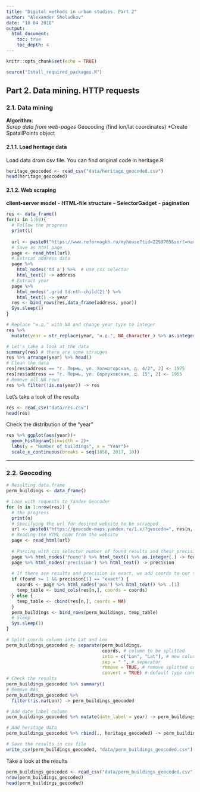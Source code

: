 ```yaml
---
title: "Digital methods in urban studies. Part 2"
author: "Alexander Sheludkov"
date: "18 04 2018"
output: 
  html_document:
    toc: true
    toc_depth: 4
---
```


```r
knitr::opts_chunk$set(echo = TRUE)
```
```r
source("Istall_required_packages.R")
```


## Part 2. Data mining. HTTP requests

### 2.1. Data mining

**Algorithm**:  
*Scrap data from web-pages
*Geocoding (find lon/lat coordinates)
*Create SpatailPoints object  

#### 2.1.1. Load heritage data

Load data drom csv file. You can find original code in heritage.R

```r
heritage_geocoded <- read_csv("data/heritage_geocoded.csv")
head(heritage_geocoded)
```

#### 2.1.2. Web scraping

**client-server model** - **HTML-file structure** - **SelectorGadget** - **pagination**

```r
res <- data_frame()
for(i in 1:68){
  # Follow the progress
  print(i)
  
  url <- paste0("https://www.reformagkh.ru/myhouse?tid=2299765&sort=name&order=asc&page=", i, "&limit=100")
  # Save as html page
  page <- read_html(url)
  # Extrcat address data
  page %>% 
    html_nodes('td a') %>%  # use css selector 
    html_text() -> address
  # Extract year
  page %>%
    html_nodes('.grid td:nth-child(2)') %>% 
    html_text() -> year
  res <- bind_rows(res,data_frame(address, year))
  Sys.sleep(1)
}

# Replace "н.д." with NA and change year type to integer
res %>% 
  mutate(year = str_replace(year, "н.д.", NA_character_) %>% as.integer()) -> res

# Let's take a look at the data
summary(res) # there are some stranges
res %>% arrange(year) %>% head()
# Clean the data
res[res$address == "г. Пермь, ул. Холмогорская, д. 4/2", 2] <- 1975
res[res$address == "г. Пермь, ул. Серпуховская, д. 15", 2] <- 1955
# Remove all NA rows
res %>% filter(!is.na(year)) -> res
```

Let's take a look of the results
```r
res <- read_csv("data/res.csv")
head(res)
```

Check the distribution of the "year" 
```r
res %>% ggplot(aes(year))+
  geom_histogram(binwidth = 2)+
  labs(y = "Number of buildings", x = "Year")+
  scale_x_continuous(breaks = seq(1850, 2017, 10))
```

***

### 2.2. Geocoding


```r
# Resulting data.frame
perm_buildings <- data_frame()

# Loop with requests to Yandex Geocoder
for (n in 1:nrow(res)) {
  # the progress
  print(n)
  # Specifying the url for desired website to be scrapped
  url <- paste0("https://geocode-maps.yandex.ru/1.x/?geocode=", res[n, 1])
  # Reading the HTML code from the website
  page <- read_html(url)
  
  # Parcing with css selector number of found results and their precision
  page %>% html_nodes('found') %>% html_text() %>% as.integer(.) -> found
  page %>% html_nodes('precision') %>% html_text() -> precision
  
  # If there are results and precision is exact, we add coords to our table
  if (found >= 1 && precision[1] == "exact") {
    coords <- page %>% html_nodes('pos') %>% html_text() %>% .[1]
    temp_table <- bind_cols(res[n,], coords = coords)
  } else {
    temp_table <- cbind(res[n,], coords = NA)
  }
  perm_buildings <- bind_rows(perm_buildings, temp_table)
  # Sleep
  Sys.sleep(1)
}

# Split coords column into Lat and Lon
perm_buildings_geocoded <- separate(perm_buildings,
                                    coords, # column to be splitted
                                    into = c("Lon", "Lat"), # new columns' names
                                    sep = " ", # separator
                                    remove = TRUE, # remove splitted column
                                    convert = TRUE) # default type conversion
# Check the results
perm_buildings_geocoded %>% summary()
# Remove NAs
perm_buildings_geocoded %>% 
  filter(!is.na(Lon)) -> perm_buildings_geocoded

# Add date_label column
perm_buildings_geocoded %>% mutate(date_label = year) -> perm_buildings_geocoded

# Add heritage data
perm_buildings_geocoded %>% rbind(., heritage_geocoded) -> perm_buildings_geocoded

# Save the results in csv file
write_csv(perm_buildings_geocoded, "data/perm_buildings_geocoded.csv")
```

Take a look at the results
```r
perm_buildings_geocoded <- read_csv("data/perm_buildings_geocoded.csv")
nrow(perm_buildings_geocoded)
head(perm_buildings_geocoded)
```

